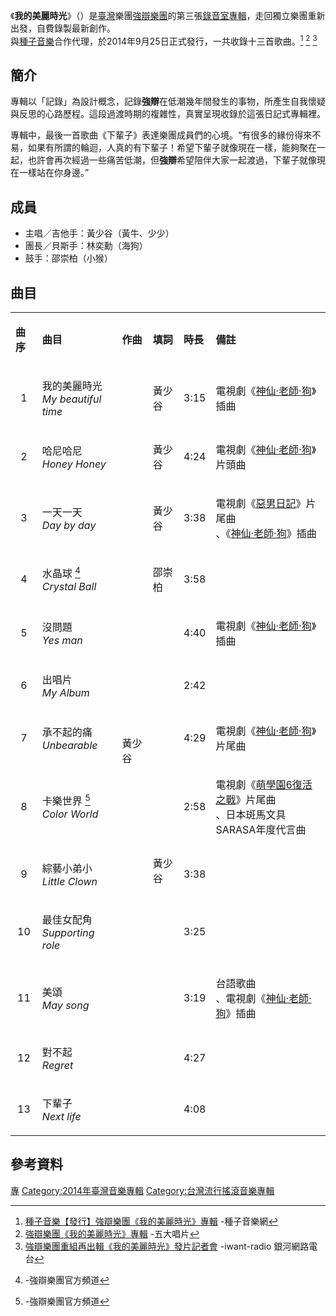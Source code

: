 {{Infobox Album
|Name    = 我的美麗時光<br>''The best of times''
|Type    = [[專輯|專輯]]
|Cover   = Champion_Album_The_best_of_times.jpg
|Artist  = [[強辯樂團|強辯樂團]]
|Released   = 2014年9月25日
|Genre      = [[華語流行音樂|華語流行音樂]]<br>[[台語流行音樂|台語流行音樂]]
|Length     = 49分1秒
|Label      = 轉轉轉工作室（製作）<br>[[種子音樂|種子音樂]]（代理發行）
|Producer   =  [[強辯樂團|強辯樂團]]
|Last album = [[小霸王_(專輯)|小霸王]]<br>（2007年）
|This album = '''我的美麗時光'''<br>（2014年）
|Next album = [[在那之前|在那之前]]<br>（2015年）
}}

《'''我的美麗時光'''》（{{lang-en|''The best of times''}}）是[[臺灣|臺灣]]樂團[[強辯樂團|強辯樂團]]的第三張[[錄音室專輯|錄音室專輯]]，走回獨立樂團重新出發，自費錄製最新創作。
<br>與[[種子音樂|種子音樂]]合作代理，於2014年9月25日正式發行，一共收錄十三首歌曲。<ref>[http://www.seedmusic.com.tw/hotnews/Detail.aspx?id=11181 種子音樂【發行】強辯樂團《我的美麗時光》專輯] {{Wayback|url=http://www.seedmusic.com.tw/hotnews/Detail.aspx?id=11181 |date=20200906011317 }} -種子音樂網</ref> <ref>[https://www.5music.com.tw/CDList-C.asp?cdno=435465678772 強辯樂團《我的美麗時光》專輯] {{Wayback|url=https://www.5music.com.tw/CDList-C.asp?cdno=435465678772 |date=20200906011322 }} -五大唱片</ref> <ref>[http://www.iwant-radio.com/showinformation.php?sisn=35030 強辯樂團重組再出輯《我的美麗時光》發片記者會 ] {{Wayback|url=http://www.iwant-radio.com/showinformation.php?sisn=35030 |date=20200906011328 }} -iwant-radio 銀河網路電台</ref>

== 簡介 ==
專輯以「記錄」為設計概念，記錄'''強辯'''在低潮幾年間發生的事物，所產生自我懷疑與反思的心路歷程。這段過渡時期的複雜性，真實呈現收錄於這張日記式專輯裡。

專輯中，最後一首歌曲《下輩子》表達樂團成員們的心境。“有很多的緣份得來不易，如果有所謂的輪迴，人真的有下輩子！希望下輩子就像現在一樣，能夠聚在一起，也許會再次經過一些痛苦低潮，但'''強辯'''希望陪伴大家一起渡過，下輩子就像現在一樣站在你身邊。”

== 成員 ==
*主唱／吉他手：黃少谷（黃牛、少少）
*團長／貝斯手：林奕勳（海狗）
*鼓手：邵崇柏（小猴）

== 曲目 ==
{|class="wikitable"
|-style=background:#E8FFF5; align=center
|'''曲序'''||'''曲目'''||'''作曲'''||'''填詞'''||'''時長'''||'''備註'''
|-
|align="center"|1
|我的美麗時光<br>''My beautiful time''
|rowspan=13|黃少谷
|黃少谷||3:15||電視劇《[[神仙·老師·狗|神仙·老師·狗]]》插曲
|-
|align="center"|2
|哈尼哈尼<br>''Honey Honey''
|黃少谷||4:24||電視劇《[[神仙·老師·狗|神仙·老師·狗]]》片頭曲
|-
|align="center"|3
|一天一天<br>''Day by day''
|黃少谷||3:38||電視劇《[[惡男日記|惡男日記]]》片尾曲<br>、《[[神仙·老師·狗|神仙·老師·狗]]》插曲
|-
|align="center"|4
|水晶球 <ref>{{youtube|CmmgjQfW5X8|強辯樂團【水晶球 ''Crystal Ball''】}} -強辯樂團官方頻道</ref><br>''Crystal Ball''
|邵崇柏||3:58||
|-
|align="center"|5
|沒問題<br>''Yes man''
|rowspan=9|黃少谷
|4:40||電視劇《[[神仙·老師·狗|神仙·老師·狗]]》插曲
|-
|align="center"|6
|出唱片<br>''My Album''
|2:42||
|-
|align="center"|7
|承不起的痛<br>''Unbearable''
|4:29||電視劇《[[神仙·老師·狗|神仙·老師·狗]]》片尾曲
|-
|align="center"|8
|卡樂世界 <ref>{{youtube|AG4j2AfwEQs|強辯樂團【卡樂世界 ''Color World''】}} -強辯樂團官方頻道</ref><br>''Color World''
|2:58||電視劇《[[萌學園6復活之戰|萌學園6復活之戰]]》片尾曲<br>、日本斑馬文具SARASA年度代言曲
|-
|align="center"|9
|綜藝小弟小<br>''Little Clown''
|3:38||
|-
|align="center"|10
|最佳女配角<br>''Supporting role''
|3:25||
|-
|align="center"|11
|美頌<br>''May song''
|3:19||台語歌曲<br>、電視劇《[[神仙·老師·狗|神仙·老師·狗]]》插曲
|-
|align="center"|12
|對不起<br>''Regret''
|4:27||
|-
|align="center"|13
|下輩子<br>''Next life''
|4:08||
|}

== 參考資料 ==
{{Reflist}}

{{強辯樂團}}

[[Category:強辯樂團|專]]
[[Category:2014年臺灣音樂專輯|Category:2014年臺灣音樂專輯]]
[[Category:台灣流行搖滾音樂專輯|Category:台灣流行搖滾音樂專輯]]